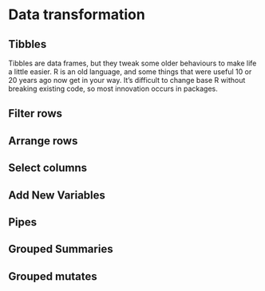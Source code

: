 # Data transformation


## Tibbles

Tibbles are data frames, but they tweak some older behaviours to make life a little easier. R is an old language, and some things that were useful 10 or 20 years ago now get in your way. It’s difficult to change base R without breaking existing code, so most innovation occurs in packages.


## Filter rows

## Arrange rows

## Select columns

## Add New Variables


## Pipes

## Grouped Summaries


## Grouped mutates

